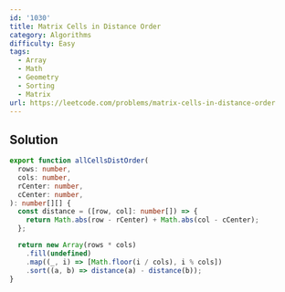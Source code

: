```yaml
---
id: '1030'
title: Matrix Cells in Distance Order
category: Algorithms
difficulty: Easy
tags:
  - Array
  - Math
  - Geometry
  - Sorting
  - Matrix
url: https://leetcode.com/problems/matrix-cells-in-distance-order
---
```


## Solution

```typescript showLineNumbers
export function allCellsDistOrder(
  rows: number,
  cols: number,
  rCenter: number,
  cCenter: number,
): number[][] {
  const distance = ([row, col]: number[]) => {
    return Math.abs(row - rCenter) + Math.abs(col - cCenter);
  };

  return new Array(rows * cols)
    .fill(undefined)
    .map((_, i) => [Math.floor(i / cols), i % cols])
    .sort((a, b) => distance(a) - distance(b));
}
```
